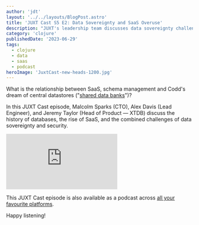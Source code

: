 ```yaml
---
author: 'jdt'
layout: '../../layouts/BlogPost.astro'
title: 'JUXT Cast S5 E2: Data Sovereignty and SaaS Overuse'
description: "JUXT's leadership team discusses data sovereignty challenges, SaaS overuse concerns, and central datastore solutions."
category: 'clojure'
publishedDate: '2023-06-29'
tags:
  - clojure
  - data
  - saas
  - podcast
heroImage: 'JuxtCast-new-heads-1200.jpg'
---
```


What is the relationship between SaaS, schema management and Codd's dream of central datastores ("[shared data banks](https://dl.acm.org/doi/10.1145/362384.362685)")?

In this JUXT Cast episode, Malcolm Sparks (CTO), Alex Davis (Lead Engineer), and Jeremy Taylor (Head of Product — XTDB) discuss the history of databases, the rise of SaaS, and the combined challenges of data sovereignty and security.

<iframe
  class='aspect-video w-full'
  src='https://www.youtube.com/embed/5fgmrMrCeUQ'
  title='JUXT Cast S5 E2: Data Sovereignty, SaaS Overuse, and Central Datastores'
  frameborder='0'
  allow='accelerometer; autoplay; clipboard-write; encrypted-media; gyroscope; picture-in-picture; web-share'
  allowfullscreen
></iframe>

This JUXT Cast episode is also available as a podcast across [all your favourite platforms](https://pnc.st/s/juxt-cast/c823d675/data-sovereignty-saas-overuse-and-central-datastores).

Happy listening!

